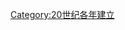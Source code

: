{{estcat|193|1|1929|1940}}
{{Commons cat|1931 establishments}}
[[Category:20世纪各年建立|Category:20世纪各年建立]]